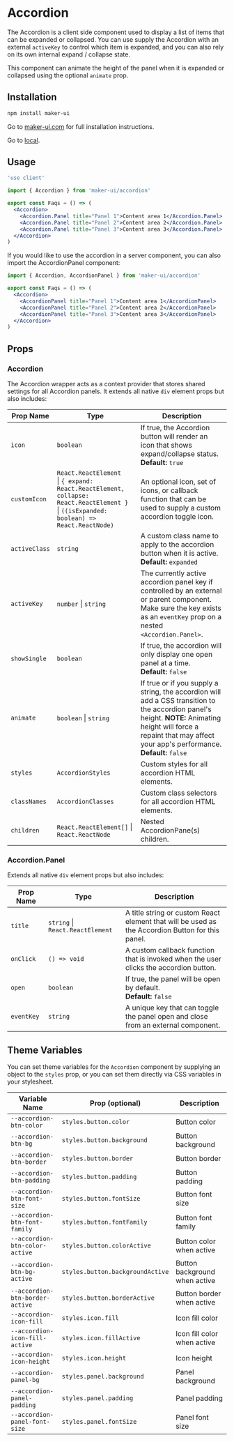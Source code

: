 # Accordion

The Accordion is a client side component used to display a list of items that can be expanded or collapsed. You can use supply the Accordion with an external `activeKey` to control which item is expanded, and you can also rely on its own internal expand / collapse state.

This component can animate the height of the panel when it is expanded or collapsed using the optional `animate` prop.

## Installation

```sh
npm install maker-ui
```

Go to [maker-ui.com](https://maker-ui.com/docs/getting-started) for full installation instructions.

Go to [local](/).

## Usage

```jsx
'use client'

import { Accordion } from 'maker-ui/accordion'

export const Faqs = () => (
  <Accordion>
    <Accordion.Panel title="Panel 1">Content area 1</Accordion.Panel>
    <Accordion.Panel title="Panel 2">Content area 2</Accordion.Panel>
    <Accordion.Panel title="Panel 3">Content area 3</Accordion.Panel>
  </Accordion>
)
```

If you would like to use the accordion in a server component, you can also import the AccordionPanel component:

```jsx
import { Accordion, AccordionPanel } from 'maker-ui/accordion'

export const Faqs = () => (
  <Accordion>
    <AccordionPanel title="Panel 1">Content area 1</AccordionPanel>
    <AccordionPanel title="Panel 2">Content area 2</AccordionPanel>
    <AccordionPanel title="Panel 3">Content area 3</AccordionPanel>
  </Accordion>
)
```

## Props

### Accordion

The Accordion wrapper acts as a context provider that stores shared settings for all Accordion panels. It extends all native `div` element props but also includes:

| Prop Name     | Type                                                                                                                                              | Description                                                                                                                                                                                                                    |
| ------------- | ------------------------------------------------------------------------------------------------------------------------------------------------- | ------------------------------------------------------------------------------------------------------------------------------------------------------------------------------------------------------------------------------ |
| `icon`        | `boolean`                                                                                                                                         | If true, the Accordion button will render an icon that shows expand/collapse status. <br/> **Default:** `true`                                                                                                                 |
| `customIcon`  | `React.ReactElement`<br/> \| `{ expand: React.ReactElement, collapse: React.ReactElement }` <br/> \| `((isExpanded: boolean) => React.ReactNode)` | An optional icon, set of icons, or callback function that can be used to supply a custom accordion toggle icon.                                                                                                                |
| `activeClass` | `string`                                                                                                                                          | A custom class name to apply to the accordion button when it is active. <br/> **Default:** `expanded`                                                                                                                          |
| `activeKey`   | `number` \| `string`                                                                                                                              | The currently active accordion panel key if controlled by an external or parent component. Make sure the key exists as an `eventKey` prop on a nested `<Accordion.Panel>`.                                                     |
| `showSingle`  | `boolean`                                                                                                                                         | If true, the accordion will only display one open panel at a time. <br/> **Default:** `false`                                                                                                                                  |
| `animate`     | `boolean` \| `string`                                                                                                                             | If true or if you supply a string, the accordion will add a CSS transition to the accordion panel's height. **NOTE:** Animating height will force a repaint that may affect your app's performance. <br/> **Default:** `false` |
| `styles`      | `AccordionStyles`                                                                                                                                 | Custom styles for all accordion HTML elements.                                                                                                                                                                                 |
| `classNames`  | `AccordionClasses`                                                                                                                                | Custom class selectors for all accordion HTML elements.                                                                                                                                                                        |
| `children`    | `React.ReactElement[]` \| `React.ReactNode`                                                                                                       | Nested AccordionPane(s) children.                                                                                                                                                                                              |

### Accordion.Panel

Extends all native `div` element props but also includes:

| Prop Name  | Type                             | Description                                                                                      |
| ---------- | -------------------------------- | ------------------------------------------------------------------------------------------------ |
| `title`    | `string` \| `React.ReactElement` | A title string or custom React element that will be used as the Accordion Button for this panel. |
| `onClick`  | `() => void`                     | A custom callback function that is invoked when the user clicks the accordion button.            |
| `open`     | `boolean`                        | If true, the panel will be open by default. <br/> **Default:** `false`                           |
| `eventKey` | `string`                         | A unique key that can toggle the panel open and close from an external component.                |

## Theme Variables

You can set theme variables for the `Accordion` component by supplying an object to the `styles` prop, or you can set them directly via CSS variables in your stylesheet.

| Variable Name                   | Prop (optional)                  | Description                   |
| ------------------------------- | -------------------------------- | ----------------------------- |
| `--accordion-btn-color`         | `styles.button.color`            | Button color                  |
| `--accordion-btn-bg`            | `styles.button.background`       | Button background             |
| `--accordion-btn-border`        | `styles.button.border`           | Button border                 |
| `--accordion-btn-padding`       | `styles.button.padding`          | Button padding                |
| `--accordion-btn-font-size`     | `styles.button.fontSize`         | Button font size              |
| `--accordion-btn-font-family`   | `styles.button.fontFamily`       | Button font family            |
| `--accordion-btn-color-active`  | `styles.button.colorActive`      | Button color when active      |
| `--accordion-btn-bg-active`     | `styles.button.backgroundActive` | Button background when active |
| `--accordion-btn-border-active` | `styles.button.borderActive`     | Button border when active     |
| `--accordion-icon-fill`         | `styles.icon.fill`               | Icon fill color               |
| `--accordion-icon-fill-active`  | `styles.icon.fillActive`         | Icon fill color when active   |
| `--accordion-icon-height`       | `styles.icon.height`             | Icon height                   |
| `--accordion-panel-bg`          | `styles.panel.background`        | Panel background              |
| `--accordion-panel-padding`     | `styles.panel.padding`           | Panel padding                 |
| `--accordion-panel-font-size`   | `styles.panel.fontSize`          | Panel font size               |
